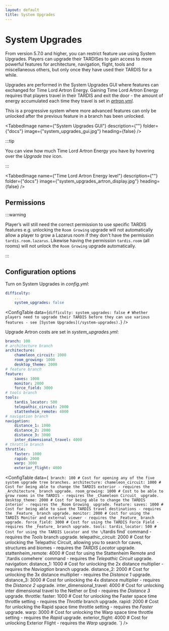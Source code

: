 ```yaml
---
layout: default
title: System Upgrades
---
```



# System Upgrades

From version 5.7.0 and higher, you can restrict feature use using System Upgrades. Players can upgrade their TARDISes to gain access to more powerful features for architecture, navigation, flight, tools and miscellaneous others, but only once they have used their TARDIS for a while.

Upgrades are performed in the System Upgrades GUI where features can exchanged for Time Lord Artron Energy. Gaining Time Lord Artron Energy requires that players travel in their TARDIS and exit the door - the amount of energy accumulated each time they travel is set in [_artron.yml_](/configuration/energy#player).

This is a progressive system where more advanced features can only be unlocked after the previous feature in a branch has been unlocked.

<TabbedImage name={"System Upgrades GUI"} description={""} folder={"docs"} image={"system_upgrades_gui.jpg"} heading={false} />

:::tip

You can view how much Time Lord Artron Energy you have by hovering over the _Upgrade tree_ icon.

:::

<TabbedImage name={"Time Lord Artron Energy level"} description={""} folder={"docs"} image={"system_upgrades_artron_display.jpg"} heading={false} />

## Permissions

:::warning

Playerʼs will still need the correct permission to use specific TARDIS features e.g. unlocking the `Room Growing` upgrade will not automatically allow a player to grow a Lazarus room if they don't have the permission `tardis.room.lazarus`. Likewise having the permission `tardis.room` (all rooms) will not unlock the `Room Growing` upgrade automatically.

:::

## Configuration options

Turn on System Upgrades in _config.yml_:

```yaml title="/plugins/TARDIS/config.yml"
difficulty:
    ...
    system_upgrades: false
```

<ConfigTable data={`
difficulty:
    system_upgrades: false # Whether players need to upgrade their TARDIS before they can use various features - see [System Upgrades](/system-upgrades).
`} />

Upgrade Artron costs are set in _system_upgrades.yml_:

```yaml title="/plugins/TARDIS/_system_upgrades.yml"
branch: 100
# architecture branch
architecture:
    chameleon_circuit: 1000
    room_growing: 1000
    desktop_theme: 2000
# feature branch
feature:
    saves: 1000
    monitor: 2000
    force_field: 3000
# tools branch
tools:
    tardis_locator: 500
    telepathic_circuit: 2000
    stattenheim_remote: 4000
# navigation branch
navigation:
    distance_1: 1000
    distance_2: 2000
    distance_3: 3000
    inter_dimensional_travel: 4000
# throttle branch
throttle:
    faster: 1000
    rapid: 2000
    warp: 3000
    exterior_flight: 4000
```

<ConfigTable data={`
branch: 100 # Cost for opening any of the five system upgrade tree branches.
architecture:
    chameleon_circuit: 1000 # Cost for being able to change the TARDIS exterior - requires the _Architecture_ branch upgrade.
    room_growing: 1000 # Cost to be able to grow rooms in the TARDIS - requires the _Chameleon Circuit_ upgrade.
    desktop_theme: 2000 # Cost for being able to change the TARDIS interior - requires the _Room Growing_ upgrade.
feature:
    saves: 1000 # Cost for being able to save the TARDIS travel destinations - requires the _Feature_ branch upgrade.
    monitor: 2000 # Cost for using the TARDIS Monitor and external viewer - requires the _Feature_ branch upgrade.
    force_field: 3000 # Cost for using the TARDIS Force Field - requires the _Feature_ branch upgrade.
tools:
    tardis_locator: 500 # Cost for using the TARDIS Locator and the \`/tardis find\` command - requires the _Tools_ branch upgrade.
    telepathic_circuit: 2000 # Cost for unlocking the Telepathic Circuit, allowing you to search for caves, structures and biomes - requires the _TARDIS Locator_ upgrade.
    stattenheim_remote: 4000 # Cost for using the Stattenheim Remote and \`/tardis comehere\` command - requires the _Telepathic Circuit_ upgrade.
navigation:
    distance_1: 1000 # Cost for unlocking the 2x distance multiplier - requires the _Naviagtion_ branch upgrade.
    distance_2: 2000 # Cost for unlocking the 3x distance multiplier - requires the _Distance 1_ upgrade.
    distance_3: 3000 # Cost for unlocking the 4x distance multiplier - requires the _Distance 2_ upgrade.
    inter_dimensional_travel: 4000 # Cost for unlocking inter dimensional travel to the Nether or End - requires the _Distance 3_ upgrade.
throttle:
    faster: 1000 # Cost for unlocking the Faster space time throttle setting - requires the _Throttle_ branch upgrade.
    rapid: 2000 # Cost for unlocking the Rapid space time throttle setting - requires the _Faster_ upgrade.
    warp: 3000 # Cost for unlocking the Warp space time throttle setting - requires the _Rapid_ upgrade.
    exterior_flight: 4000 # Cost for unlocking Exterior Flight - requires the _Warp_ upgrade.
`} />
